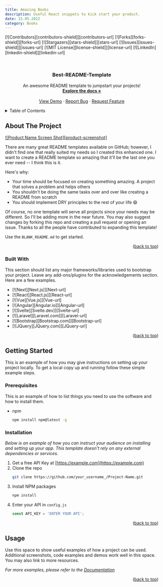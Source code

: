 ```yaml
---
title: Amazing Books
description: Useful React snippets to kick start your product.
date: 15.05.2022
category: Books
---
```


[![Contributors][contributors-shield]][contributors-url]
[![Forks][forks-shield]][forks-url]
[![Stargazers][stars-shield]][stars-url]
[![Issues][issues-shield]][issues-url]
[![MIT License][license-shield]][license-url]
[![LinkedIn][linkedin-shield]][linkedin-url]

<br />
<div align="center">
  
  <h3 align="center">Best-README-Template</h3>

  <p align="center">
    An awesome README template to jumpstart your projects!
    <br />
    <a href="https://github.com/othneildrew/Best-README-Template"><strong>Explore the docs »</strong></a>
    <br />
    <br />
    <a href="https://github.com/othneildrew/Best-README-Template">View Demo</a>
    ·
    <a href="https://github.com/othneildrew/Best-README-Template/issues">Report Bug</a>
    ·
    <a href="https://github.com/othneildrew/Best-README-Template/issues">Request Feature</a>
  </p>
</div>


<details>
  <summary>Table of Contents</summary>
  <ol>
    <li>
      <a href="#about-the-project">About The Project</a>
      <ul>
        <li><a href="#built-with">Built With</a></li>
      </ul>
    </li>
    <li>
      <a href="#getting-started">Getting Started</a>
      <ul>
        <li><a href="#prerequisites">Prerequisites</a></li>
        <li><a href="#installation">Installation</a></li>
      </ul>
    </li>
    <li><a href="#usage">Usage</a></li>
    <li><a href="#roadmap">Roadmap</a></li>
    <li><a href="#contributing">Contributing</a></li>
    <li><a href="#license">License</a></li>
    <li><a href="#contact">Contact</a></li>
    <li><a href="#acknowledgments">Acknowledgments</a></li>
  </ol>
</details>


## About The Project

[![Product Name Screen Shot][product-screenshot]](https://example.com)

There are many great README templates available on GitHub; however, I didn't find one that really suited my needs so I created this enhanced one. I want to create a README template so amazing that it'll be the last one you ever need -- I think this is it.

Here's why:
* Your time should be focused on creating something amazing. A project that solves a problem and helps others
* You shouldn't be doing the same tasks over and over like creating a README from scratch
* You should implement DRY principles to the rest of your life :smile:

Of course, no one template will serve all projects since your needs may be different. So I'll be adding more in the near future. You may also suggest changes by forking this repo and creating a pull request or opening an issue. Thanks to all the people have contributed to expanding this template!

Use the `BLANK_README.md` to get started.

<p align="right">(<a href="#readme-top">back to top</a>)</p>



### Built With

This section should list any major frameworks/libraries used to bootstrap your project. Leave any add-ons/plugins for the acknowledgements section. Here are a few examples.

* [![Next][Next.js]][Next-url]
* [![React][React.js]][React-url]
* [![Vue][Vue.js]][Vue-url]
* [![Angular][Angular.io]][Angular-url]
* [![Svelte][Svelte.dev]][Svelte-url]
* [![Laravel][Laravel.com]][Laravel-url]
* [![Bootstrap][Bootstrap.com]][Bootstrap-url]
* [![JQuery][JQuery.com]][JQuery-url]

<p align="right">(<a href="#readme-top">back to top</a>)</p>

## Getting Started

This is an example of how you may give instructions on setting up your project locally.
To get a local copy up and running follow these simple example steps.

### Prerequisites

This is an example of how to list things you need to use the software and how to install them.
* npm
  ```sh
  npm install npm@latest -g
  ```

### Installation

_Below is an example of how you can instruct your audience on installing and setting up your app. This template doesn't rely on any external dependencies or services._

1. Get a free API Key at [https://example.com](https://example.com)
2. Clone the repo
   ```sh
   git clone https://github.com/your_username_/Project-Name.git
   ```
3. Install NPM packages
   ```sh
   npm install
   ```
4. Enter your API in `config.js`
   ```js
   const API_KEY = 'ENTER YOUR API';
   ```

<p align="right">(<a href="#readme-top">back to top</a>)</p>


## Usage

Use this space to show useful examples of how a project can be used. Additional screenshots, code examples and demos work well in this space. You may also link to more resources.

_For more examples, please refer to the [Documentation](https://example.com)_

<p align="right">(<a href="#readme-top">back to top</a>)</p>